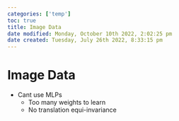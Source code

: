 ```yaml
---
categories: ['temp']
toc: true
title: Image Data
date modified: Monday, October 10th 2022, 2:02:25 pm
date created: Tuesday, July 26th 2022, 8:33:15 pm
---
```


# Image Data
- Cant use MLPs
	- Too many weights to learn
	- No translation equi-invariance



